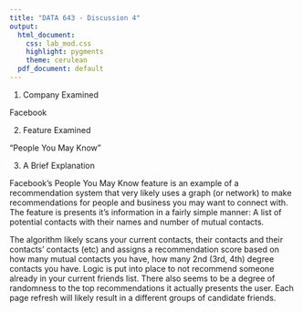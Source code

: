 ---
title: "DATA 643 - Discussion 4"
output:
  html_document:
    css: lab_mod.css
    highlight: pygments
    theme: cerulean
  pdf_document: default
---

1. Company Examined

Facebook

2. Feature Examined

"People You May Know"

3. A Brief Explanation

Facebook's People You May Know feature is an example of a recommendation system that very likely uses a graph (or network) to make recommendations for people and business you may want to connect with.  The feature is presents it's information in a fairly simple manner:  A list of potential contacts with their names and number of mutual contacts.

The algorithm likely scans your current contacts, their contacts and their contacts' contacts (etc) and assigns a recommendation score based on how many mutual contacts you have, how many 2nd (3rd, 4th) degree contacts you have.  Logic is put into place to not recommend someone already in your current friends list.  There also seems to be a degree of randomness to the top recommendations it actually presents the user.  Each page refresh will likely result in a different groups of candidate friends.

